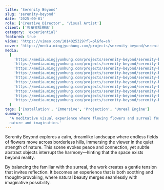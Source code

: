 ```yaml
---
title: 'Serenity Beyond'
slug: 'serenity-beyond'
date: '2025-09-01'
role: ['Creative Director', 'Visual Artist']
client: ['典華幸福機構']
category: 'experiential'
featured: true
video: 'https://vimeo.com/1014025329?fl=pl&fe=sh'
cover: 'https://media.mingjyunhung.com/projects/serenity-beyond/serenity-beyond_reel-1080p.mp4'
media:
  [
    'https://media.mingjyunhung.com/projects/serenity-beyond/serenity-beyond_reel-1080p.mp4',
    'https://media.mingjyunhung.com/projects/serenity-beyond/serenity-beyond_001.png',
    'https://media.mingjyunhung.com/projects/serenity-beyond/serenity-beyond_002.png',
    'https://media.mingjyunhung.com/projects/serenity-beyond/serenity-beyond_003.png',
    'https://media.mingjyunhung.com/projects/serenity-beyond/serenity-beyond_004.png',
    'https://media.mingjyunhung.com/projects/serenity-beyond/serenity-beyond_005.png',
    'https://media.mingjyunhung.com/projects/serenity-beyond/serenity-beyond_006.png',
    'https://media.mingjyunhung.com/projects/serenity-beyond/serenity-beyond_007.png',
    'https://media.mingjyunhung.com/projects/serenity-beyond/serenity-beyond_008.png',
    'https://media.mingjyunhung.com/projects/serenity-beyond/serenity-beyond_009.png',
  ]
tags: ['Installation', 'Immersive', 'Projection', 'Unreal Engine']
summary:
  'A meditative visual experience where flowing flowers and surreal forms blur the boundary between
  nature and imagination.'
---
```


Serenity Beyond explores a calm, dreamlike landscape where endless fields of flowers move across
borderless hills, immersing the viewer in the quiet strength of nature. This scene evokes peace and
connection, yet subtle abstract objects interrupt the harmony—hinting that the space exists beyond
reality.

By balancing the familiar with the surreal, the work creates a gentle tension that invites
reflection. It becomes an experience that is both soothing and thought-provoking, where natural
beauty merges seamlessly with imaginative possibility.
